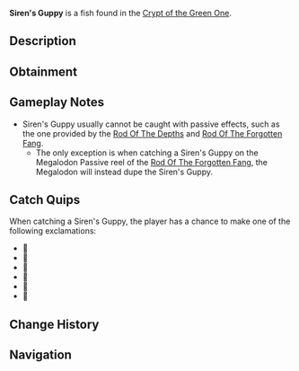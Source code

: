 {{FishInfobox
|image          = Siren's Guppy.png
|rarity         = Limited
|sea            = First Sea
|location       = [[Crypt]]
|sublocation    = 
|sources        = Fishing Rod
|nopassive      = 1
|radar_location = 
|xp             = 80
|weather        = 
|time           = 
|season         = 
|bait           = 
|base_weight    = 5
|base_value     = 110
|weight_range   = 4
|base_chance    = 60
|base_resil     = 70
}}
'''Siren's Guppy''' is a {{Rarity|Limited}} fish found in the [[Crypt of the Green One]].

== Description ==
{{Description|🎶|Bestiary Entry}}

== Obtainment ==
{{Fish Availability|
Crypt of the Green One
|top_rods      = 
Flimsy Rod\94687.5\77471.59
|recommended   = 
}}

== Gameplay Notes ==
* Siren's Guppy usually cannot be caught with passive effects, such as the one provided by the [[Rod Of The Depths]] and [[Rod Of The Forgotten Fang]].
** The only exception is when catching a Siren's Guppy on the Megalodon Passive reel of the [[Rod Of The Forgotten Fang]], the Megalodon will instead dupe the Siren's Guppy.

== Catch Quips ==
When catching a Siren's Guppy, the player has a chance to make one of the following exclamations:
* 🎵
* 🎼
* 🎹
* 🎺
* 🎸
* 🎷

== Change History ==
{{Change History|{{subst:Current Version}}}}

== Navigation ==
{{Fish Navbox|Crypt}}
